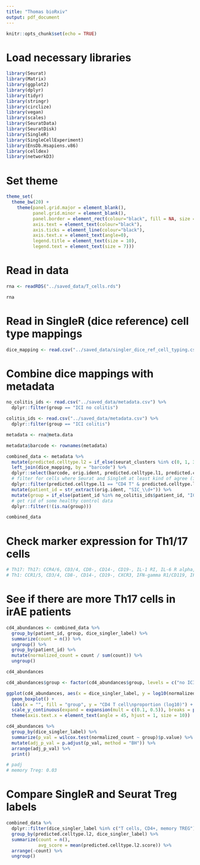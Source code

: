 ```yaml
---
title: "Thomas bioRxiv"
output: pdf_document
---
```


```r
knitr::opts_chunk$set(echo = TRUE)
```

# Load necessary libraries

```r

library(Seurat)
library(Matrix)
library(ggplot2)
library(dplyr)
library(tidyr)
library(stringr)
library(circlize)
library(vegan)
library(scales)
library(SeuratData)
library(SeuratDisk)
library(SingleR)
library(SingleCellExperiment)
library(EnsDb.Hsapiens.v86)
library(celldex)
library(networkD3)

```

# Set theme

```r

theme_set(
  theme_bw(20) +
    theme(panel.grid.major = element_blank(),
          panel.grid.minor = element_blank(),
          panel.border = element_rect(colour="black", fill = NA, size = 1),
          axis.text = element_text(colour="black"),
          axis.ticks = element_line(colour="black"),
          axis.text.x = element_text(angle=0),
          legend.title = element_text(size = 10),
          legend.text = element_text(size = 7)))

```

# Read in data

```r

rna <- readRDS("../saved_data/T_cells.rds")

rna

```
# Read in SingleR (dice reference) cell type mappings

```r

dice_mapping <- read.csv("../saved_data/singler_dice_ref_cell_typing.csv")

```

# Combine dice mappings with metadata

```r

no_colitis_ids <- read.csv("../saved_data/metadata.csv") %>%
  dplyr::filter(group == "ICI no colitis")

colitis_ids <- read.csv("../saved_data/metadata.csv") %>%
  dplyr::filter(group == "ICI colitis")

metadata <- rna@meta.data

metadata$barcode <- rownames(metadata)

combined_data <- metadata %>%
  mutate(predicted.celltype.l2 = if_else(seurat_clusters %in% c(0, 1, 3, 4, 7, 8, 14, 18, 21, 23, 28) & predicted.celltype.l1 == "CD4 T", "CD4 Trm", if_else(seurat_clusters %in% c(0, 1, 3, 4, 7, 8, 14, 18, 21, 23, 28) & predicted.celltype.l1 == "CD8 T", "CD8 Trm", predicted.celltype.l2))) %>%
  left_join(dice_mapping, by = "barcode") %>%
  dplyr::select(barcode, orig.ident, predicted.celltype.l1, predicted.celltype.l1.score, predicted.celltype.l2, predicted.celltype.l2.score, dice_singler_label) %>%
  # filter for cells where Seurat and SingleR at least kind of agree (i.e. I'm interested in Th17 so filter for CD4s)
  dplyr::filter(predicted.celltype.l1 == "CD4 T" & predicted.celltype.l2 %in% c("CD4 TCM", "CD4 TEM", "Treg", "CD4 Trm", "CD4 Naive", "CD4 Proliferating", "CD4 CTL") & dice_singler_label %in% c("T cells, CD4+, Th17", "T cells, CD4+, Th1_17", "T cells, CD4+, Th2", "T cells, CD4+, Th1", "T cells, CD4+, memory TREG", "T cells, CD4+, naive TREG", "T cells, CD4+, TFH", "T cells, CD4+, naive, stimulated", "CD4 Naive")) %>%
  mutate(patient_id = str_extract(orig.ident, "SIC_\\d+")) %>%
  mutate(group = if_else(patient_id %in% no_colitis_ids$patient_id, "ICI no colitis", if_else(patient_id %in% colitis_ids$patient_id, "ICI colitis", NA))) %>%
  # get rid of some healthy control data
  dplyr::filter(!(is.na(group)))

combined_data

```

# Check marker expression for Th1/17 cells

```r

# Th17: Th17: CCR4/6, CD3/4, CD8-, CD14-, CD19-, IL-1 RI, IL-6 R alpha, IL-21/23 R, TGF-beta RII, Batf, IRF4, ROR alpha, ROR gamma t/RORC2, STAT3, CCL20/MIP-3 alpha, IL-17A/F, IL-21/22/26
# Th1: CCR1/5, CD3/4, CD8-, CD14-, CD19-, CXCR3, IFN-gamma R1/CD119, IFN-gamma R2, IL-12 R beta 2, IL-18 R alpha, IL-27 R alpha, STAT1/4, T-bet, IFN-gamma, IL-2, TNF-alpha/beta

```

# See if there are more Th17 cells in irAE patients

```r

cd4_abundances <- combined_data %>%
  group_by(patient_id, group, dice_singler_label) %>%
  summarize(count = n()) %>%
  ungroup() %>%
  group_by(patient_id) %>%
  mutate(normalized_count = count / sum(count)) %>%
  ungroup()

cd4_abundances

cd4_abundances$group <- factor(cd4_abundances$group, levels = c("no ICI", "ICI no colitis", "ICI colitis"))

ggplot(cd4_abundances, aes(x = dice_singler_label, y = log10(normalized_count), fill = group)) +
  geom_boxplot() +
  labs(x = "", fill = "group", y = "CD4 T cell\nproportion (log10)") +
  scale_y_continuous(expand = expansion(mult = c(0.1, 0.5)), breaks = pretty_breaks(n = 3)) +
  theme(axis.text.x = element_text(angle = 45, hjust = 1, size = 10))

cd4_abundances %>%
  group_by(dice_singler_label) %>%
  summarize(p_val = wilcox.test(normalized_count ~ group)$p.value) %>%
  mutate(adj_p_val = p.adjust(p_val, method = "BH")) %>%
  arrange(adj_p_val) %>%
  print()

# padj
# memory Treg: 0.03

```

# Compare SingleR and Seurat Treg labels

```r

combined_data %>%
  dplyr::filter(dice_singler_label %in% c("T cells, CD4+, memory TREG")) %>%
  group_by(predicted.celltype.l2, dice_singler_label) %>%
  summarize(count = n(),
            avg_score = mean(predicted.celltype.l2.score)) %>%
  arrange(-count) %>%
  ungroup()

```